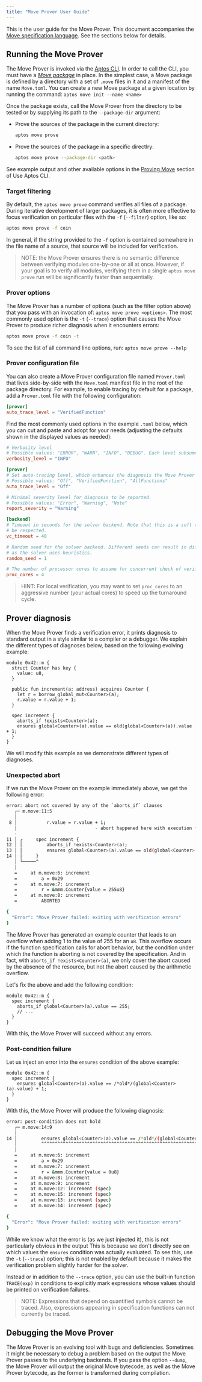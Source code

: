 ```yaml
---
title: "Move Prover User Guide"
---
```


This is the user guide for the Move Prover. This document accompanies the
[Move specification language](spec-lang.md). See the sections below for details.

## Running the Move Prover

The Move Prover is invoked via the [Aptos CLI](../../tools/aptos-cli/use-cli/index.md). In order to call the CLI, you must have a [_Move package_](../book/packages.md) in place. In the simplest case, a Move package is defined by a directory with a set of `.move` files in it and a manifest of the name `Move.toml`. You can create a new Move package at a given location by running the command: `aptos move init --name <name>`

Once the package exists, call the Move Prover from the directory to be tested or by supplying its path to the `--package-dir` argument:

- Prove the sources of the package in the current directory:
  ```bash filename="Terminal"
  aptos move prove
  ```
- Prove the sources of the package in a specific directlry:
  ```bash filename="Terminal"
  aptos move prove --package-dir <path>
  ```
See example output and other available options in the [Proving Move](../../tools/aptos-cli/use-cli/working-with-move-contracts.md#6-optional-formally-verifying-move-scripts) section of Use Aptos CLI.

### Target filtering

By default, the `aptos move prove` command verifies all files of a package. During iterative development of larger packages, it is often more effective to focus verification on particular files with the
`-f` (`--filter`) option, like so:

```bash filename="Terminal"
aptos move prove -f coin
```

In general, if the string provided to the `-f` option is contained somewhere in the file name of a source, that source will be included for verification.

> NOTE: the Move Prover ensures there is no semantic difference between verifying modules one-by-one
> or all at once. However, if your goal is to verify all modules, verifying them in a single
> `aptos move prove` run will be significantly faster than sequentially.

### Prover options

The Move Prover has a number of options (such as the filter option above) that you pass with an invocation of: `aptos move prove <options>`. The most commonly used option is the `-t` (`--trace`) option that causes the Move Prover to produce richer diagnosis when it encounters errors:

```bash filename="Terminal"
aptos move prove -f coin -t
```

To see the list of all command line options, run: `aptos move prove --help`

### Prover configuration file

You can also create a Move Prover configuration file named `Prover.toml` that lives side-by-side with the `Move.toml` manifest file in the root of the package directory. For example, to enable tracing by default for a package, add a `Prover.toml` file with the following configuration:

```toml
[prover]
auto_trace_level = "VerifiedFunction"
```

Find the most commonly used options in the example `.toml` below, which you can cut and paste and adopt for your needs (adjusting the defaults shown in the displayed values as needed):

```toml
# Verbosity level
# Possible values: "ERROR", "WARN", "INFO", "DEBUG". Each level subsumes the output of the previous one.
verbosity_level = "INFO"

[prover]
# Set auto-tracing level, which enhances the diagnosis the Move Prover produces on verification errors.
# Possible values: "Off", "VerifiedFunction", "AllFunctions"
auto_trace_level = "Off"

# Minimal severity level for diagnosis to be reported.
# Possible values: "Error", "Warning", "Note"
report_severity = "Warning"

[backend]
# Timeout in seconds for the solver backend. Note that this is a soft timeout and may not always
# be respected.
vc_timeout = 40

# Random seed for the solver backend. Different seeds can result in different verification run times,
# as the solver uses heuristics.
random_seed = 1

# The number of processor cores to assume for concurrent check of verification conditions.
proc_cores = 4
```

> HINT: For local verification, you may want to set `proc_cores` to an aggressive number
> (your actual cores) to speed up the turnaround cycle.

## Prover diagnosis

When the Move Prover finds a verification error, it prints diagnosis to standard output in a style similar to a compiler or a debugger. We explain the different types of diagnoses below, based on the following evolving example:

```move
module 0x42::m {
  struct Counter has key {
    value: u8,
  }

  public fun increment(a: address) acquires Counter {
    let r = borrow_global_mut<Counter>(a);
    r.value = r.value + 1;
  }

  spec increment {
    aborts_if !exists<Counter>(a);
    ensures global<Counter>(a).value == old(global<Counter>(a)).value + 1;
  }
}
```

We will modify this example as we demonstrate different types of diagnoses.

### Unexpected abort

If we run the Move Prover on the example immediately above, we get the following error:

```bash filename="Terminal"
error: abort not covered by any of the `aborts_if` clauses
   ┌─ m.move:11:5
   │
 8 │           r.value = r.value + 1;
   │                             - abort happened here with execution failure
   ·
11 │ ╭     spec increment {
12 │ │         aborts_if !exists<Counter>(a);
13 │ │         ensures global<Counter>(a).value == old(global<Counter>(a)).value + 1;
14 │ │     }
   │ ╰─────^
   │
   =     at m.move:6: increment
   =         a = 0x29
   =     at m.move:7: increment
   =         r = &mmm.Counter{value = 255u8}
   =     at m.move:8: increment
   =         ABORTED

{
  "Error": "Move Prover failed: exiting with verification errors"
}
```

The Move Prover has generated an example counter that leads to an overflow when adding 1 to the value of 255 for an `u8`. This overflow occurs if the function specification calls for abort behavior, but the condition under which the function is aborting is not covered by the specification. And in fact, with `aborts_if !exists<Counter>(a)`, we only cover the abort caused by the absence of the resource, but not the abort caused by the arithmetic overflow.

Let's fix the above and add the following condition:

```move
module 0x42::m {
  spec increment {
    aborts_if global<Counter>(a).value == 255;
    // ...
  }
}
```

With this, the Move Prover will succeed without any errors.

### Post-condition failure

Let us inject an error into the `ensures` condition of the above example:

```move
module 0x42::m {
  spec increment {
    ensures global<Counter>(a).value == /*old*/(global<Counter>(a).value) + 1;
  }
}
```

With this, the Move Prover will produce the following diagnosis:

```bash filename="Terminal"
error: post-condition does not hold
   ┌─ m.move:14:9
   │
14 │         ensures global<Counter>(a).value == /*old*/(global<Counter>(a).value) + 1;
   │         ^^^^^^^^^^^^^^^^^^^^^^^^^^^^^^^^^^^^^^^^^^^^^^^^^^^^^^^^^^^^^^^^^^^^^^^^^^
   │
   =     at m.move:6: increment
   =         a = 0x29
   =     at m.move:7: increment
   =         r = &mmm.Counter{value = 0u8}
   =     at m.move:8: increment
   =     at m.move:9: increment
   =     at m.move:12: increment (spec)
   =     at m.move:15: increment (spec)
   =     at m.move:13: increment (spec)
   =     at m.move:14: increment (spec)

{
  "Error": "Move Prover failed: exiting with verification errors"
}
```

While we know what the error is (as we just injected it), this is not particularly obvious in the output This is because we don't directly see on which values the `ensures` condition was actually evaluated. To see
this, use the `-t` (`--trace`) option; this is not enabled by default because it makes the verification problem slightly harder for the solver.

Instead or in addition to the `--trace` option, you can use the built-in function `TRACE(exp)` in conditions to explicitly mark expressions whose values should be printed on verification failures.

> NOTE: Expressions that depend on quantified symbols cannot be traced. Also, expressions appearing in
> specification functions can not currently be traced.

## Debugging the Move Prover

The Move Prover is an evolving tool with bugs and deficiencies. Sometimes it might be necessary to debug a problem based on the output the Move Prover passes to the underlying backends. If you pass the option `--dump`, the Move Prover will output the original Move bytecode, as well as the Move Prover bytecode, as the former is transformed during compilation.
